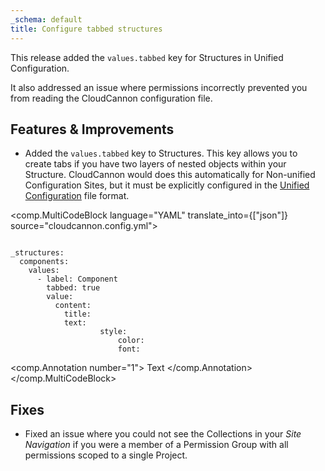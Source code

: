 ```yaml
---
_schema: default
title: Configure tabbed structures
---
```

This release added the `values.tabbed` key for Structures in Unified Configuration.

It also addressed an issue where permissions incorrectly prevented you from reading the CloudCannon configuration file.

## Features & Improvements

* Added the `values.tabbed` key to Structures. This key allows you to create tabs if you have two layers of nested objects within your Structure. CloudCannon would does this automatically for Non-unified Configuration Sites, but it must be explicitly configured in the [Unified Configuration](/documentation/guides/unified-configuration-migration-guide/) file format.

<comp.MultiCodeBlock language="YAML" translate_into={["json"]} source="cloudcannon.config.yml">
``````````

_structures:
  components:
    values:
      - label: Component
        tabbed: true
        value:
          content:
            title:
            text:
					style:
						color:
						font:

``````````
<comp.Annotation number="1">
  Text
</comp.Annotation>
</comp.MultiCodeBlock>

## Fixes

* Fixed an issue where you could not see the Collections in your *Site Navigation* if you were a member of a Permission Group with all permissions scoped to a single Project.